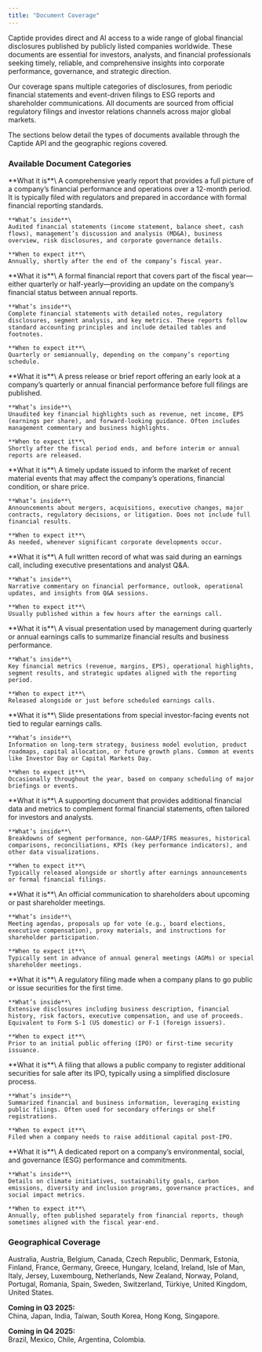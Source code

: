 ```yaml
---
title: "Document Coverage"
---
```


Captide provides direct and AI access to a wide range of global financial disclosures published by publicly listed companies worldwide. These documents are essential for investors, analysts, and financial professionals seeking timely, reliable, and comprehensive insights into corporate performance, governance, and strategic direction.

Our coverage spans multiple categories of disclosures, from periodic financial statements and event-driven filings to ESG reports and shareholder communications. All documents are sourced from official regulatory filings and investor relations channels across major global markets.

The sections below detail the types of documents available through the Captide API and the geographic regions covered.

### Available Document Categories

<AccordionGroup>
  <Accordion title="Annual Financial Reports (10-K equivalent)">
    **What it is**\
    A comprehensive yearly report that provides a full picture of a company’s financial performance and operations over a 12-month period. It is typically filed with regulators and prepared in accordance with formal financial reporting standards.

    **What’s inside**\
    Audited financial statements (income statement, balance sheet, cash flows), management’s discussion and analysis (MD&A), business overview, risk disclosures, and corporate governance details.

    **When to expect it**\
    Annually, shortly after the end of the company’s fiscal year.
  </Accordion>
  <Accordion title="Interim Financial Reports (10-Q equivalent)">
    **What it is**\
    A formal financial report that covers part of the fiscal year—either quarterly or half-yearly—providing an update on the company’s financial status between annual reports.

    **What’s inside**\
    Complete financial statements with detailed notes, regulatory disclosures, segment analysis, and key metrics. These reports follow standard accounting principles and include detailed tables and footnotes.

    **When to expect it**\
    Quarterly or semiannually, depending on the company’s reporting schedule.
  </Accordion>
  <Accordion title="Earnings Releases (8-K Item 2.02 equivalent)">
    **What it is**\
    A press release or brief report offering an early look at a company’s quarterly or annual financial performance before full filings are published.

    **What’s inside**\
    Unaudited key financial highlights such as revenue, net income, EPS (earnings per share), and forward-looking guidance. Often includes management commentary and business highlights.

    **When to expect it**\
    Shortly after the fiscal period ends, and before interim or annual reports are released.
  </Accordion>
  <Accordion title="Current Reports (8-K equivalent)">
    **What it is**\
    A timely update issued to inform the market of recent material events that may affect the company’s operations, financial condition, or share price.

    **What’s inside**\
    Announcements about mergers, acquisitions, executive changes, major contracts, regulatory decisions, or litigation. Does not include full financial results.

    **When to expect it**\
    As needed, whenever significant corporate developments occur.
  </Accordion>
  <Accordion title="Earnings Call Transcripts">
    **What it is**\
    A full written record of what was said during an earnings call, including executive presentations and analyst Q&A.

    **What’s inside**\
    Narrative commentary on financial performance, outlook, operational updates, and insights from Q&A sessions.

    **When to expect it**\
    Usually published within a few hours after the earnings call.
  </Accordion>
  <Accordion title="Earnings Call Slides">
    **What it is**\
    A visual presentation used by management during quarterly or annual earnings calls to summarize financial results and business performance.

    **What’s inside**\
    Key financial metrics (revenue, margins, EPS), operational highlights, segment results, and strategic updates aligned with the reporting period.

    **When to expect it**\
    Released alongside or just before scheduled earnings calls.
  </Accordion>
  <Accordion title="Special Events Slides">
    **What it is**\
    Slide presentations from special investor-facing events not tied to regular earnings calls.

    **What’s inside**\
    Information on long-term strategy, business model evolution, product roadmaps, capital allocation, or future growth plans. Common at events like Investor Day or Capital Markets Day.

    **When to expect it**\
    Occasionally throughout the year, based on company scheduling of major briefings or events.
  </Accordion>
  <Accordion title="Supplemental Financial Information">
    **What it is**\
    A supporting document that provides additional financial data and metrics to complement formal financial statements, often tailored for investors and analysts.

    **What’s inside**\
    Breakdowns of segment performance, non-GAAP/IFRS measures, historical comparisons, reconciliations, KPIs (key performance indicators), and other data visualizations.

    **When to expect it**\
    Typically released alongside or shortly after earnings announcements or formal financial filings.
  </Accordion>
  <Accordion title="Shareholder Meeting Notices (DEF 14A equivalent)">
    **What it is**\
    An official communication to shareholders about upcoming or past shareholder meetings.

    **What’s inside**\
    Meeting agendas, proposals up for vote (e.g., board elections, executive compensation), proxy materials, and instructions for shareholder participation.

    **When to expect it**\
    Typically sent in advance of annual general meetings (AGMs) or special shareholder meetings.
  </Accordion>
  <Accordion title="Initial Registration Statements (S-1 equivalent)">
    **What it is**\
    A regulatory filing made when a company plans to go public or issue securities for the first time.

    **What’s inside**\
    Extensive disclosures including business description, financial history, risk factors, executive compensation, and use of proceeds. Equivalent to Form S-1 (US domestic) or F-1 (foreign issuers).

    **When to expect it**\
    Prior to an initial public offering (IPO) or first-time security issuance.
  </Accordion>
  <Accordion title="Follow-On Registration Statements (S-3 equivalent)">
    **What it is**\
    A filing that allows a public company to register additional securities for sale after its IPO, typically using a simplified disclosure process.

    **What’s inside**\
    Summarized financial and business information, leveraging existing public filings. Often used for secondary offerings or shelf registrations.

    **When to expect it**\
    Filed when a company needs to raise additional capital post-IPO.
  </Accordion>
  <Accordion title="Corporate Sustainability Reports">
    **What it is**\
    A dedicated report on a company’s environmental, social, and governance (ESG) performance and commitments.

    **What’s inside**\
    Details on climate initiatives, sustainability goals, carbon emissions, diversity and inclusion programs, governance practices, and social impact metrics.

    **When to expect it**\
    Annually, often published separately from financial reports, though sometimes aligned with the fiscal year-end.
  </Accordion>
</AccordionGroup>

### Geographical Coverage

<Card title="Available Countries (as of Jul 27, 2025)" img="https://cdn.prod.website-files.com/65f897933a66df2bd38e3b19/687e1bdad79c166723fe3aaf_worldwide-coverage2.avif">
  Australia, Austria, Belgium, Canada, Czech Republic, Denmark, Estonia, Finland, France, Germany, Greece, Hungary, Iceland, Ireland, Isle of Man, Italy, Jersey, Luxembourg, Netherlands, New Zealand, Norway, Poland, Portugal, Romania, Spain, Sweden, Switzerland, Türkiye, United Kingdom, United States.

  **Coming in Q3 2025:**\
  China, Japan, India, Taiwan, South Korea, Hong Kong, Singapore.

  **Coming in Q4 2025:**\
  Brazil, Mexico, Chile, Argentina, Colombia.
</Card>